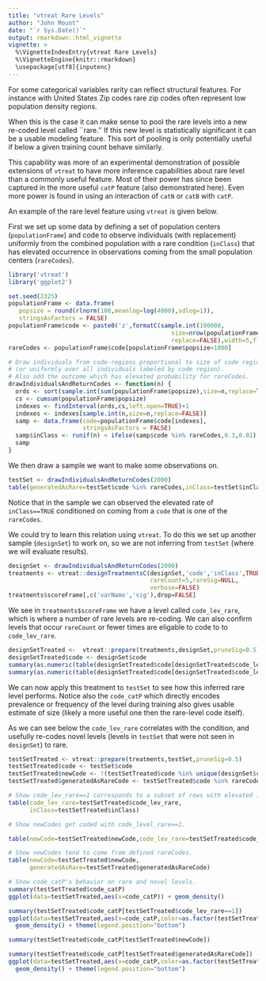 ```yaml
---
title: "vtreat Rare Levels"
author: "John Mount"
date: "`r Sys.Date()`"
output: rmarkdown::html_vignette
vignette: >
  %\VignetteIndexEntry{vtreat Rare Levels}
  %\VignetteEngine{knitr::rmarkdown}
  \usepackage[utf8]{inputenc}
---
```


For some categorical variables rarity can reflect structural features.  For
instance with United States Zip codes rare zip codes often represent low 
population density regions.

When this is the case it can make sense to pool the rare levels into a new
re-coded level called ``rare.''  If this new level is statistically significant 
it can be a usable modeling feature.  This sort of pooling is only potentially useful
if below a given training count behave similarly.

This capability was more of an experimental demonstration of possible extensions of `vtreat`
to have more inference capabilities about rare level than a commonly useful 
feature.  Most of their power has since been captured in the more useful `catP` feature
(also demonstrated here).  Even more power is found in using an interaction of `catN` or `catB`
with `catP`.

An example of the rare level feature using `vtreat` is given below.

First we set up some data by defining a set of population centers (`populationFrame`)
and code to observe individuals (with replacement) uniformly from the combined population with
a rare condition (`inClass`) that has elevated occurrence in observations coming
from the small population centers (`rareCodes`).

```r
library('vtreat')
library('ggplot2')

set.seed(2325)
populationFrame <- data.frame(
   popsize = round(rlnorm(100,meanlog=log(4000),sdlog=1)),
   stringsAsFactors = FALSE)
populationFrame$code <- paste0('z',formatC(sample.int(100000,
                                              size=nrow(populationFrame),
                                              replace=FALSE),width=5,flag='0'))
rareCodes <- populationFrame$code[populationFrame$popsize<1000]

# Draw individuals from code-regions proportional to size of code region
# (or uniformly over all individuals labeled by code region).
# Also add the outcome which has elevated probability for rareCodes.
drawIndividualsAndReturnCodes <- function(n) {
  ords <- sort(sample.int(sum(populationFrame$popsize),size=n,replace=TRUE))
  cs <- cumsum(populationFrame$popsize)
  indexes <- findInterval(ords,cs,left.open=TRUE)+1
  indexes <- indexes[sample.int(n,size=n,replace=FALSE)]
  samp <- data.frame(code=populationFrame$code[indexes],
                     stringsAsFactors = FALSE)
  samp$inClass <- runif(n) < ifelse(samp$code %in% rareCodes,0.3,0.01)
  samp
}
```

We then draw a sample we want to make some observations on.

```r
testSet <- drawIndividualsAndReturnCodes(2000)
table(generatedAsRare=testSet$code %in% rareCodes,inClass=testSet$inClass)
```

Notice that in the sample we can observed the elevated rate of `inClass==TRUE`
conditioned on coming from a `code` that is one of the `rareCodes`.

We could try to learn this relation using `vtreat`.  To do this we 
set up another sample (`designSet`) to work on, so we are not inferring
from `testSet` (where we will evaluate results).

```r
designSet <- drawIndividualsAndReturnCodes(2000)
treatments <- vtreat::designTreatmentsC(designSet,'code','inClass',TRUE,
                                        rareCount=5,rareSig=NULL,
                                        verbose=FALSE)
treatments$scoreFrame[,c('varName','sig'),drop=FALSE]
```

We see in `treatments$scoreFrame` we have a level called `code_lev_rare`,
which is where a number of rare levels are re-coding.
We can also confirm levels that occur `rareCount` or fewer times are eligable to 
code to to `code_lev_rare`.

```r
designSetTreated <-  vtreat::prepare(treatments,designSet,pruneSig=0.5)
designSetTreated$code <- designSet$code
summary(as.numeric(table(designSetTreated$code[designSetTreated$code_lev_rare==1])))
summary(as.numeric(table(designSetTreated$code[designSetTreated$code_lev_rare!=1])))
```



We can now apply this treatment to `testSet` to see how this inferred
rare level performs.  Notice also the `code_catP` which directly encodes
prevalence or frequency of the level during training also gives usable 
estimate of size (likely a more useful one then the rare-level code itself).

As we can see below the `code_lev_rare` correlates with the condition, and
usefully re-codes novel levels (levels in `testSet` that were not seen in `designSet`)
to rare.

```r
testSetTreated <- vtreat::prepare(treatments,testSet,pruneSig=0.5)
testSetTreated$code <- testSet$code
testSetTreated$newCode <- !(testSetTreated$code %in% unique(designSet$code))
testSetTreated$generatedAsRareCode <- testSetTreated$code %in% rareCodes

# Show code_lev_rare==1 corresponds to a subset of rows with elevated inClass==TRUE rate.
table(code_lev_rare=testSetTreated$code_lev_rare,
      inClass=testSetTreated$inClass)

# Show newCodes get coded with code_level_rare==1.

table(newCode=testSetTreated$newCode,code_lev_rare=testSetTreated$code_lev_rare)

# Show newCodes tend to come from defined rareCodes.
table(newCode=testSetTreated$newCode,
      generatedAsRare=testSetTreated$generatedAsRareCode)
```

```r
# Show code_catP's behavior on rare and novel levels.
summary(testSetTreated$code_catP)
ggplot(data=testSetTreated,aes(x=code_catP)) + geom_density()

summary(testSetTreated$code_catP[testSetTreated$code_lev_rare==1])
ggplot(data=testSetTreated,aes(x=code_catP,color=as.factor(testSetTreated$code_lev_rare))) + 
  geom_density() + theme(legend.position="bottom")

summary(testSetTreated$code_catP[testSetTreated$newCode])

summary(testSetTreated$code_catP[testSetTreated$generatedAsRareCode])
ggplot(data=testSetTreated,aes(x=code_catP,color=as.factor(testSetTreated$generatedAsRareCode))) + 
  geom_density() + theme(legend.position="bottom")
```

